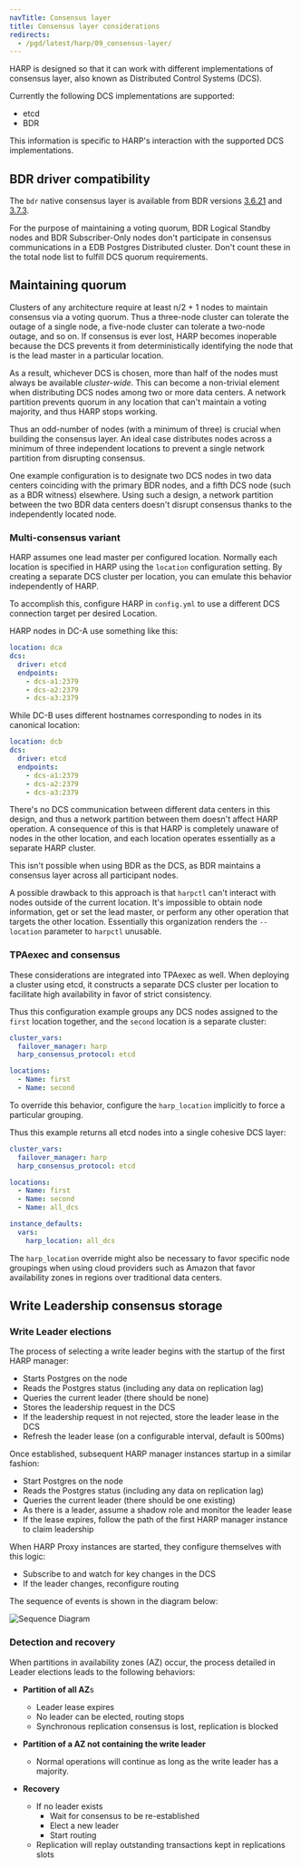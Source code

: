 ```yaml
---
navTitle: Consensus layer
title: Consensus layer considerations
redirects:
  - /pgd/latest/harp/09_consensus-layer/
---
```


HARP is designed so that it can work with different implementations of 
consensus layer, also known as Distributed Control Systems (DCS).

Currently the following DCS implementations are supported:

 - etcd
 - BDR

This information is specific to HARP's interaction with the 
supported DCS implementations.

## BDR driver compatibility

The `bdr` native consensus layer is available from BDR versions 
[3.6.21](/bdr/3.7/release-notes/#bdr-362) 
and [3.7.3](/bdr/3.7/release-notes/#bdr-373).

For the purpose of maintaining a voting quorum, BDR Logical Standby 
nodes and BDR Subscriber-Only nodes don't participate in consensus communications in a EDB Postgres Distributed cluster. Don't count these in the total node list to fulfill DCS quorum requirements.

## Maintaining quorum

Clusters of any architecture require at least n/2 + 1 nodes to maintain 
consensus via a voting quorum. Thus a three-node cluster can tolerate the outage of 
a single node, a five-node cluster can tolerate a two-node outage, and so on. If 
consensus is ever lost, HARP becomes inoperable because the DCS prevents it 
from deterministically identifying the node that is the lead master in a 
particular location.

As a result, whichever DCS is chosen, more than half of the nodes must always 
be available _cluster-wide_. This can become a non-trivial element when 
distributing DCS nodes among two or more data centers. A network partition 
prevents quorum in any location that can't maintain a voting majority, and thus 
HARP stops working.

Thus an odd-number of nodes (with a minimum of three) is crucial when building the 
consensus layer. An ideal case distributes nodes across a minimum of 
three independent locations to prevent a single network partition from 
disrupting consensus.

One example configuration is to designate two DCS nodes in two data centers 
coinciding with the primary BDR nodes, and a fifth DCS node (such as a BDR 
witness) elsewhere. Using such a design, a network partition between the two 
BDR data centers doesn't disrupt consensus thanks to the independently
located node.

### Multi-consensus variant

HARP assumes one lead master per configured location. Normally each 
location is specified in HARP using the `location` configuration setting. 
By creating a separate DCS cluster per location, you can emulate
this behavior independently of HARP.

To accomplish this, configure HARP in `config.yml` to use a different
DCS connection target per desired Location.

HARP nodes in DC-A use something like this:

```yaml
location: dca
dcs:
  driver: etcd
  endpoints:
    - dcs-a1:2379
    - dcs-a2:2379
    - dcs-a3:2379
```

While DC-B uses different hostnames corresponding to nodes in its 
canonical location:

```yaml
location: dcb
dcs:
  driver: etcd
  endpoints:
    - dcs-a1:2379
    - dcs-a2:2379
    - dcs-a3:2379
```

There's no DCS communication between different data centers in this design, 
and thus a network partition between them doesn't affect HARP operation. A 
consequence of this is that HARP is completely unaware of nodes in the other 
location, and each location operates essentially as a separate HARP cluster.

This isn't possible when using BDR as the DCS, as BDR maintains a consensus 
layer across all participant nodes. 

A possible drawback to this approach is that `harpctl` can't interact 
with nodes outside of the current location. It's impossible to obtain 
node information, get or set the lead master, or perform any other operation that 
targets the other location. Essentially this organization renders the 
`--location` parameter to `harpctl` unusable.

### TPAexec and consensus

These considerations are integrated into TPAexec as well. When deploying a
cluster using etcd, it constructs a separate DCS cluster per
location to facilitate high availability in favor of strict consistency.

Thus this configuration example groups any DCS nodes assigned to the `first` location together, and the 
`second` location is a separate cluster:

```yaml
cluster_vars:
  failover_manager: harp
  harp_consensus_protocol: etcd

locations:
  - Name: first
  - Name: second
```

To override this behavior, 
configure the `harp_location` implicitly to force a particular grouping.

Thus this example returns all etcd nodes into a single cohesive DCS layer:

```yaml
cluster_vars:
  failover_manager: harp
  harp_consensus_protocol: etcd

locations:
  - Name: first
  - Name: second
  - Name: all_dcs

instance_defaults:
  vars:
    harp_location: all_dcs
```

The `harp_location` override might also be necessary to favor specific node 
groupings when using cloud providers such as Amazon that favor availability
zones in regions over traditional data centers.

## Write Leadership consensus storage

### Write Leader elections

The process of selecting a write leader begins with the startup of the first HARP manager:

* Starts Postgres on the node
* Reads the Postgres status (including any data on replication lag)
* Queries the current leader (there should be none)
* Stores the leadership request in the DCS
* If the leadership request in not rejected, store the leader lease in the DCS
* Refresh the leader lease (on a configurable interval, default is 500ms)

Once established, subsequent HARP manager instances startup in a similar fashion:

* Start Postgres on the node
* Reads the Postgres status (including any data on replication lag)
* Queries the current leader (there should be one existing)
* As there is a leader, assume a shadow role and monitor the leader lease
* If the lease expires, follow the path of the first HARP manager instance to claim leadership

When HARP Proxy instances are started, they configure themselves with this logic:

* Subscribe to and watch for key changes in the DCS
* If the leader changes, reconfigure routing

The sequence of events is shown in the diagram below:

![Sequence Diagram](images/HARPsequencediagram.png)

### Detection and recovery

When partitions in availability zones (AZ) occur, the process detailed in Leader elections leads to the following behaviors:

* **Partition of all AZ**s
  * Leader lease expires
  * No leader can be elected, routing stops
  * Synchronous replication consensus is lost, replication is blocked

* **Partition of a AZ not containing the write leader**
  * Normal operations will continue as long as the write leader has a majority.

* **Recovery**
  * If no leader exists
    * Wait for consensus to be re-established
    * Elect a new leader
    * Start routing
  * Replication will replay outstanding transactions kept in replications slots
 


